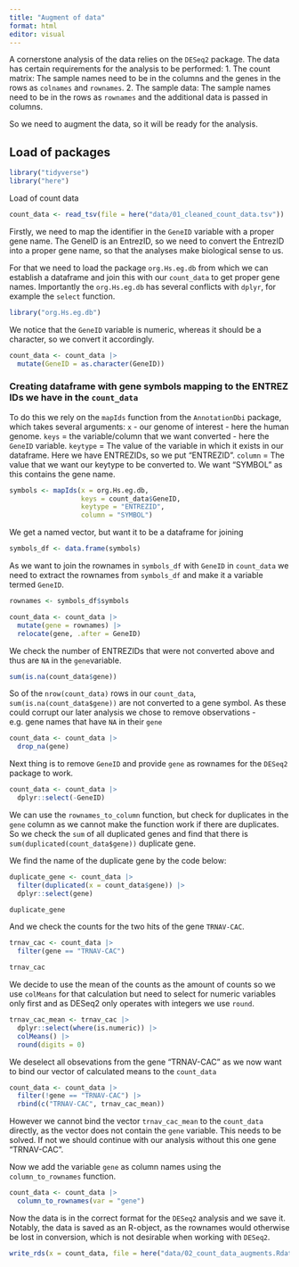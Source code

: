 ```yaml
---
title: "Augment of data"
format: html
editor: visual
---
```


A cornerstone analysis of the data relies on the `DESeq2` package. The data has certain requirements for the analysis to be performed: 1. The count matrix: The sample names need to be in the columns and the genes in the rows as `colnames` and `rownames`. 2. The sample data: The sample names need to be in the rows as `rownames` and the additional data is passed in columns.

So we need to augment the data, so it will be ready for the analysis.

## Load of packages

```r
library("tidyverse")
library("here")
```

Load of count data

```r
count_data <- read_tsv(file = here("data/01_cleaned_count_data.tsv"))
```

Firstly, we need to map the identifier in the `GeneID` variable with a proper gene name. The GeneID is an EntrezID, so we need to convert the EntrezID into a proper gene name, so that the analyses make biological sense to us.

For that we need to load the package `org.Hs.eg.db` from which we can establish a dataframe and join this with our `count_data` to get proper gene names. Importantly the `org.Hs.eg.db` has several conflicts with `dplyr`, for example the `select` function.

```r
library("org.Hs.eg.db")
```

We notice that the `GeneID` variable is numeric, whereas it should be a character, so we convert it accordingly.

```r
count_data <- count_data |> 
  mutate(GeneID = as.character(GeneID))
```

### Creating dataframe with gene symbols mapping to the ENTREZ IDs we have in the `count_data`

To do this we rely on the `mapIds` function from the `AnnotationDbi` package, which takes several arguments: `x` - our genome of interest - here the human genome. `keys` = the variable/column that we want converted - here the `GeneID` variable. `keytype` = The value of the variable in which it exists in our dataframe. Here we have ENTREZIDs, so we put "ENTREZID". `column` = The value that we want our keytype to be converted to. We want "SYMBOL" as this contains the gene name.

```r
symbols <- mapIds(x = org.Hs.eg.db, 
                  keys = count_data$GeneID, 
                  keytype = "ENTREZID", 
                  column = "SYMBOL")
```

We get a named vector, but want it to be a dataframe for joining

```r
symbols_df <- data.frame(symbols)
```

As we want to join the rownames in `symbols_df` with `GeneID` in `count_data` we need to extract the rownames from `symbols_df` and make it a variable termed `GeneID`.

```r
rownames <- symbols_df$symbols

count_data <- count_data |> 
  mutate(gene = rownames) |> 
  relocate(gene, .after = GeneID)
```

We check the number of ENTREZIDs that were not converted above and thus are `NA` in the `gene`variable.

```r
sum(is.na(count_data$gene))
```

So of the `nrow(count_data)` rows in our `count_data`, `sum(is.na(count_data$gene))` are not converted to a gene symbol. As these could corrupt our later analysis we chose to remove observations - e.g. gene names that have `NA` in their `gene`

```r
count_data <- count_data |> 
  drop_na(gene)
```

Next thing is to remove `GeneID` and provide `gene` as rownames for the `DESeq2` package to work.

```r
count_data <- count_data |> 
  dplyr::select(-GeneID)

```

We can use the `rownames_to_column` function, but check for duplicates in the `gene` column as we cannot make the function work if there are duplicates. So we check the `sum` of all duplicated genes and find that there is `sum(duplicated(count_data$gene))` duplicate gene.

We find the name of the duplicate gene by the code below:

```r
duplicate_gene <- count_data |> 
  filter(duplicated(x = count_data$gene)) |> 
  dplyr::select(gene)

duplicate_gene
```

And we check the counts for the two hits of the gene `TRNAV-CAC`.

```r
trnav_cac <- count_data |> 
  filter(gene == "TRNAV-CAC")

trnav_cac
```

We decide to use the mean of the counts as the amount of counts so we use `colMeans` for that calculation but need to select for numeric variables only first and as DESeq2 only operates with integers we use `round`.

```r
trnav_cac_mean <- trnav_cac |> 
  dplyr::select(where(is.numeric)) |> 
  colMeans() |> 
  round(digits = 0) 
```

We deselect all obsevations from the gene "TRNAV-CAC" as we now want to bind our vector of calculated means to the `count_data`

```r
count_data <- count_data |> 
  filter(!gene == "TRNAV-CAC") |> 
  rbind(c("TRNAV-CAC", trnav_cac_mean))
```

However we cannot bind the vector `trnav_cac_mean` to the `count_data` directly, as the vector does not contain the `gene` variable. This needs to be solved. If not we should continue with our analysis without this one gene "TRNAV-CAC".

Now we add the variable `gene` as column names using the `column_to_rownames` function.

```r
count_data <- count_data |> 
  column_to_rownames(var = "gene")
```

Now the data is in the correct format for the `DESeq2` analysis and we save it. Notably, the data is saved as an R-object, as the rownames would otherwise be lost in conversion, which is not desirable when working with `DESeq2`.

```r
write_rds(x = count_data, file = here("data/02_count_data_augments.Rdata"))
```
